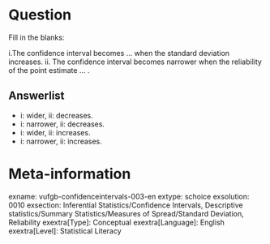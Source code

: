 Question
========
Fill in the blanks:

i.The confidence interval becomes ... when the standard deviation increases. 
ii. The confidence interval becomes narrower when the reliability of the point estimate ... .

Answerlist
----------
* i: wider, ii: decreases.
* i: narrower, ii: decreases.
* i: wider, ii: increases.
* i: narrower, ii: increases.

Meta-information
================
exname: vufgb-confidenceintervals-003-en
extype: schoice
exsolution: 0010
exsection: Inferential Statistics/Confidence Intervals, Descriptive statistics/Summary Statistics/Measures of Spread/Standard Deviation, Reliability
exextra[Type]: Conceptual
exextra[Language]: English
exextra[Level]: Statistical Literacy
